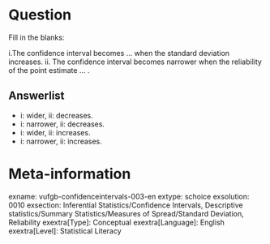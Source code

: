 Question
========
Fill in the blanks:

i.The confidence interval becomes ... when the standard deviation increases. 
ii. The confidence interval becomes narrower when the reliability of the point estimate ... .

Answerlist
----------
* i: wider, ii: decreases.
* i: narrower, ii: decreases.
* i: wider, ii: increases.
* i: narrower, ii: increases.

Meta-information
================
exname: vufgb-confidenceintervals-003-en
extype: schoice
exsolution: 0010
exsection: Inferential Statistics/Confidence Intervals, Descriptive statistics/Summary Statistics/Measures of Spread/Standard Deviation, Reliability
exextra[Type]: Conceptual
exextra[Language]: English
exextra[Level]: Statistical Literacy
